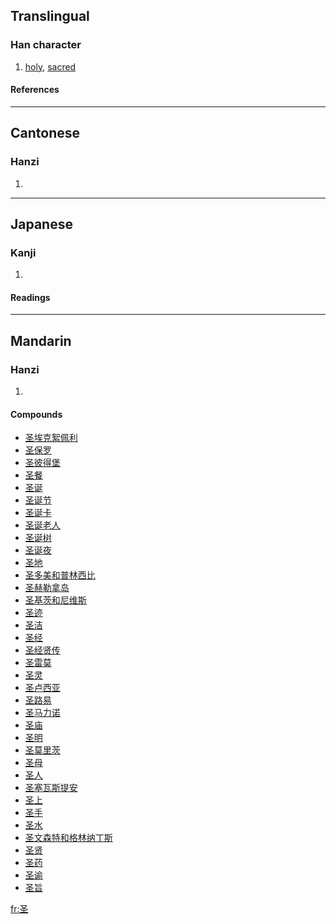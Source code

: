 {{see|聖}}

==Translingual==
===Han character===
{{Han char|rn=32|rad=土|as=02|sn=5|four=1710<sub>4</sub>|canj=水土 (EG)}}
# [[holy]], [[sacred]]
====References====
{{Han ref|kx=0223.060|dkj=04873|dj=0455.050|hdz=10417.150|uh=5723|ud=22307|bh=C96F|bd=51567}}
----
==Cantonese==
===Hanzi===
{{yue-hanzi|jyut=|y=sing3}}
# {{defn|Cantonese}}
----
==Japanese==
===Kanji===
{{ja-kanji|grade=|rs=土02}}
# {{defn|Japanese}} 
====Readings====
{{ja-readings|on=[[くつ]] (kutsu), [[こち]] (kochi), [[せい]] (sei)|kun=[[たがやす]] (tagayasu)}}
----
==Mandarin==
===Hanzi===
{{cmn-hanzi|tra=聖|pin=[[kū]] (ku1), [[shèng]] (sheng4)|wg=k'u<sup>1</sup>, sheng<sup>4</sup>}}
# {{defn|Mandarin}}

====Compounds====
*[[圣埃克絮佩利]]
*[[圣保罗]]
*[[圣彼得堡]]
*[[圣餐]]
*[[圣诞]]
*[[圣诞节]]
*[[圣诞卡]]
*[[圣诞老人]]
*[[圣诞树]]
*[[圣诞夜]]
*[[圣地]]
*[[圣多美和普林西比]]
*[[圣赫勒拿岛]]
*[[圣基茨和尼维斯]]
*[[圣迹]]
*[[圣洁]]
*[[圣经]]
*[[圣经贤传]]
*[[圣雷莫]]
*[[圣灵]]
*[[圣卢西亚]]
*[[圣路易]]
*[[圣马力诺]]
*[[圣庙]]
*[[圣明]]
*[[圣莫里茨]]
*[[圣母]]
*[[圣人]]
*[[圣塞瓦斯提安]]
*[[圣上]]
*[[圣手]]
*[[圣水]]
*[[圣文森特和格林纳丁斯]]
*[[圣贤]]
*[[圣药]]
*[[圣谕]]
*[[圣旨]]

[[fr:圣]]